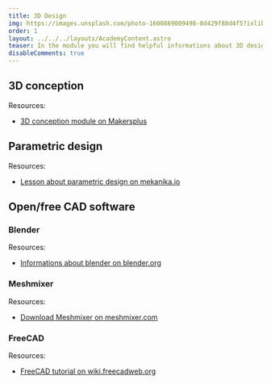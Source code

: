 ```yaml
---
title: 3D Design
img: https://images.unsplash.com/photo-1600869009498-8d429f88d4f5?ixlib=rb-4.0.3&ixid=MnwxMjA3fDB8MHxwaG90by1wYWdlfHx8fGVufDB8fHx8&auto=format&fit=crop&w=2070&q=80
order: 1
layout: ../../../layouts/AcademyContent.astro
teaser: In the module you will find helpful informations about 3D design (CAD).
disableComments: true
---
```


## 3D conception

Resources:  
- <a href="https://www.makersplus.eu/3d-conception/" target="_blank" rel="noopener noreferrer">3D conception module on Makersplus</a>


## Parametric design

Resources:
- <a href="https://www.mekanika.io/blog/learn-1/parametric-designs-37" target="_blank" rel="noopener noreferrer">Lesson about parametric design on mekanika.io</a>


## Open/free CAD software

### Blender

Resources:   
- <a href="https://www.blender.org/" target="_blank" rel="noopener noreferrer">Informations about blender on blender.org</a>


### Meshmixer

Resources:  
- <a href="https://www.meshmixer.com/download.html" target="_blank" rel="noopener noreferrer">Download Meshmixer on meshmixer.com</a>


### FreeCAD

Resources:  
- <a href="https://wiki.freecadweb.org/Tutorials" target="_blank" rel="noopener noreferrer">FreeCAD tutorial on wiki.freecadweb.org</a>

